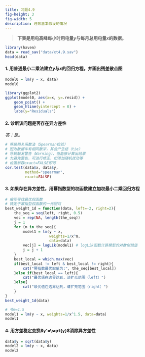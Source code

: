 ```yaml
---
title: 习题4.9
fig-height: 3
fig-width: 5
description: 违背基本假设的情况
---
```


> **下表是用电高峰每小时用电量$y$与每月总用电量$x$的数据。**

```r
library(haven)
data = read_sav("data/xt4.9.sav")
head(data)
```

#### 1. 用普通最小二乘法建立$y$与$x$的回归方程，并画出残差散点图

```r
model0 = lm(y ~ x, data)
model0
```

```r
library(ggplot2)
ggplot(model0, aes(x=x, y=.resid)) + 
    geom_point() + 
    geom_hline(yintercept = 0) + 
    labs(y="Residuals")
```

#### 2. 诊断该问题是否存在异方差性

*答：是。*

```r
# 等级相关系数法（Spearman检验）
# 因为数据中有相同数字，其会产生结（tie）
# 导致触发警告（Warning），但能够计算出结果
# 为避免警告，可进行修正，如添加随机扰动等
# 设置参数exact=FALSE即可
cor.test(data$x, data$y, 
         method="spearman", 
         exact=FALSE)
```


#### 3. 如果存在异方差性，用幂指数型的权函数建立加权最小二乘回归方程

```r
# 编写寻找最优权函数
# 特定于幂指型权函数的一元回归
best_weight_1d = function(data, left=-2, right=2){
    the_seq = seq(left, right, 0.5)
    vec = rep(NA, length(the_seq))
    j = 1
    for (m in the_seq){
        model1 = lm(y ~ x,
                    weights=1/x^m,
                    data=data)
        vec[j] = logLik(model1) # logLik函数计算模型的对数似然值
        j = j + 1
    }
    best_local = which.max(vec)
    if(best_local != left & best_local != right){
        cat("幂指数最优取值为:", the_seq[best_local])
    }else if(best_local == left){
        cat("最优值在边界达到，请扩充范围（left）")
    }else{
        cat("最优值在边界达到，请扩充范围（right）")
    }
}
best_weight_1d(data)
```

```r
# 令m=1.5
model1 = lm(y ~ x, weights=1/x^1.5, data=data)
model1
```

#### 4. 用方差稳定变换$y'=\sqrt{y}$消除异方差性

```r
data$y = sqrt(data$y)
model2 = lm(y ~ x, data)
model2
```

